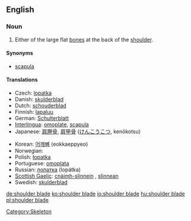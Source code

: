 ==English==

===Noun===
{{en-noun|sg=[[shoulder]] [[blade]]}}

# Either of the large flat [[bone]]s at the back of the [[shoulder]].

====Synonyms====
* [[scapula]]

====Translations====
{{trans-top|bone}}
*Czech: [[lopatka]] {{f}}
*Danish: [[skulderblad]]
*Dutch: [[schouderblad]] {{n}}
*Finnish: [[lapaluu]]
*German: [[Schulterblatt]] {{n}}
*[[Interlingua]]: [[omoplate]], [[scapula]]
*Japanese: [[肩胛骨]], [[肩甲骨]] ([[けんこうこつ]], kenōkotsu)
{{trans-mid}}
*Korean: [[어깨뼈]] (eokkaeppyeo)
*Norwegian: {{t-|no|skulderblad|n}}
*Polish: [[łopatka]] {{f}}
*Portuguese: [[omoplata]] {{f}}
*Russian: [[лопатка]] (lopátka) {{f}}
*[[Scottish Gaelic]]: [[cnàimh-slinnein]] {{m}}, [[slinnean]] {{m}}
*Swedish: [[skulderblad]] {{n}}
{{trans-bottom}}

[[Category:Skeleton]]

[[de:shoulder blade]]
[[ko:shoulder blade]]
[[io:shoulder blade]]
[[hu:shoulder blade]]
[[pl:shoulder blade]]
